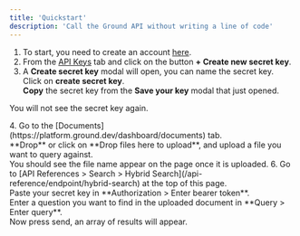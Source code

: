 ```yaml
---
title: 'Quickstart'
description: 'Call the Ground API without writing a line of code'
---
```


1. To start, you need to create an account [here](http://platform.ground.dev/dashboard).
2. From the [API Keys](https://platform.ground.dev/dashboard/api-keys) tab and click on the button **+ Create new secret key**.
3. A **Create secret key** modal will open, you can name the secret key.<br />
Click on **create secret key**.<br />
**Copy** the secret key from the **Save your key** modal that just opened.<br />
<p><Icon icon="triangle-exclamation" color="F80" /> You will not see the secret key again.</p>
4. Go to the [Documents](https://platform.ground.dev/dashboard/documents) tab.<br />
**Drop** or click on **Drop files here to upload**, and upload a file you want to query against.<br />
You should see the file name appear on the page once it is uploaded.
6. Go to [API References > Search > Hybrid Search](/api-reference/endpoint/hybrid-search) at the top of this page.<br />
Paste your secret key in **Authorization > Enter bearer token**.<br />
Enter a question you want to find in the uploaded document in **Query > Enter query**.<br />
Now press send, an array of results will appear.

